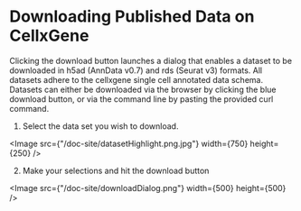 # Downloading Published Data on CellxGene

Clicking the download button launches a dialog that enables a dataset to be downloaded in h5ad (AnnData v0.7) and rds (Seurat v3) formats. All datasets adhere to the cellxgene single cell annotated data schema. Datasets can either be downloaded via the browser by clicking the blue download button, or via the command line by pasting the provided curl command.

1. Select the data set you wish to download.


<Image src={"/doc-site/datasetHighlight.png.jpg"} width={750} height={250} />

2. Make your selections and hit the download button

<Image src={"/doc-site/downloadDialog.png"} width={500} height={500} />
